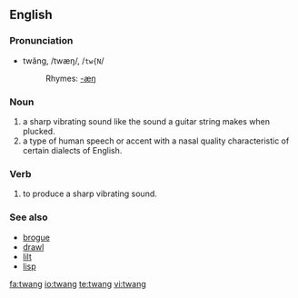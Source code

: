 ==English==
===Pronunciation===
*twăng, /twæŋ/, /<tt>tw{N</tt>/
*:Rhymes: [[Rhymes:English:-æŋ|-æŋ]]

===Noun===
{{en-noun}}

#a sharp vibrating sound like the sound a guitar string makes when plucked.
#a type of human speech or accent with a nasal quality characteristic of certain dialects of English.

===Verb===
{{en-verb}}

#to produce a sharp vibrating sound.

===See also===
*[[brogue]]
*[[drawl]]
*[[lilt]]
*[[lisp]]

[[fa:twang]]
[[io:twang]]
[[te:twang]]
[[vi:twang]]